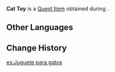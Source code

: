 {{Item Infobox
|id           = 100827
|image        = Item Cat Toy.png
|type         = Quest Items
|description  = A cat toy obtained from Marjorie. Hopefully, the kittens will enjoy it.
|source1      = [[To Catch a Kitten]]
}}
'''Cat Toy''' is a [[Quest Item]] obtained during {{Quest|The Cat and the Cocktail}}.

==Other Languages==
{{Other Languages
|default_hidden = 1
|en      = Cat Toy
|zhs     = 猫玩具
|zhs_rm  = Māo Wánjù
|zht     = 逗貓棒
|zht_rm  = Dòu Māo Bàng
|ja      = 猫用おもちゃ
|ja_rm   = Neko You Omocha
|ko      = 고양이 장난감
|es      = Juguete para gatos
|fr      = Jouet pour chat
|ru      = Игрушка для кошки
|th      = ของเล่นแมว
|th_rm   = Khonglen Maeo
|vi      = Đồ Chơi Cho Mèo
|de      = Katzenspielzeug
|id      = Mainan Kucing
|pt      = Brinquedo de Gato
|tr      = Kedi Oyuncağı
|it      = Giochino per gatti
}}

==Change History==
{{Change History|1.5}}
[[es:Juguete para gatos]]